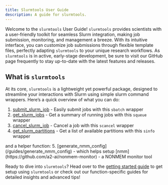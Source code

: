 ```yaml
---
title: Slurmtools User Guide
description: A guide for slurmtools.
---
```



Welcome to the `slurmtools` User Guide! `slurmtools` provides scientists with a user-friendly toolkit for seamless Slurm integration, making job submission, monitoring, and management a breeze. With its intuitive interface, you can customize job submissions through flexible template files, perfectly adapting `slurmtools` to your unique research workflows. As `slurmtools` is in active, early-stage development, be sure to visit our GitHub page frequently to stay up-to-date with the latest features and releases.

## What is `slurmtools`

At its core, `slurmtools` is a lightweight yet powerful package, designed to streamline your interactions with Slurm using simple slurm command wrappers. Here’s a quick overview of what you can do:
<Steps>
1. [submit_slurm_job](/guides/submit_slurm_job) - Easily submit jobs with this `sbatch` wrapper
2. [get_slurm_jobs](/guides/get_slurm_partitions) - Get a summary of running jobs with this `squeue` wrapper
3. [cancel_slurm_job](/guides/cancel_job) - Cancel a job with this `scancel` wrapper
4. [get_slurm_partitions](/guides/get_slurm_partitions) - Get a list of available partitions with this `sinfo` wrapper
</Steps>
and a helper function:
<Steps>
5. [generate_nmm_config](/guides/generate_nmm_config) - which helps setup [nmm](https://github.com/a2-ai/nonmem-monitor) - a NONMEM monitor tool
</Steps>

Ready to dive into `slurmtools`? Head over to the [getting started guide](/guides/1_getting_started) to get setup using `slurmtools` or check out our function-specific guides for detailed insights and advanced tips!